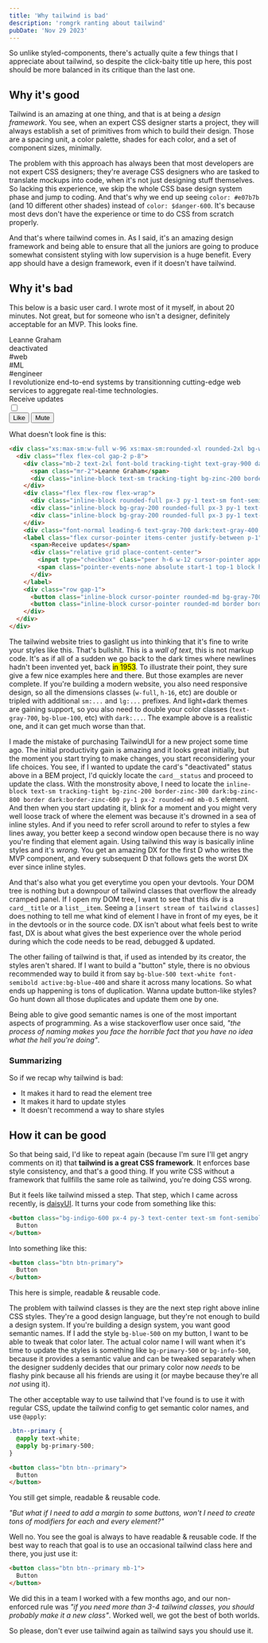 ```yaml
---
title: 'Why tailwind is bad'
description: 'romgrk ranting about tailwind'
pubDate: 'Nov 29 2023'
---
```


So unlike styled-components, there's actually quite a few things that I appreciate about tailwind, so despite the click-baity title up here, this post should be more balanced in its critique than the last one.

## Why it's good

Tailwind is an amazing at one thing, and that is at being a *design framework*. You see, when an expert CSS designer starts a project, they will always establish a set of primitives from which to build their design. Those are a spacing unit, a color palette, shades for each color, and a set of component sizes, minimally.

The problem with this approach has always been that most developers are not expert CSS designers; they're average CSS designers who are tasked to translate mockups into code, when it's not just designing stuff themselves. So lacking this experience, we skip the whole CSS base design system phase and jump to coding. And that's why we end up seeing `color: #e07b7b` (and 10 different other shades) instead of `color: $danger-600`. It's because most devs don't have the experience or time to do CSS from scratch properly.

And that's where tailwind comes in. As I said, it's an amazing design framework and being able to ensure that all the juniors are going to produce somewhat consistent styling with low supervision is a huge benefit. Every app should have a design framework, even if it doesn't have tailwind.


## Why it's bad

This below is a basic user card. I wrote most of it myself, in about 20 minutes. Not great, but for someone who isn't a designer, definitely acceptable for an MVP. This looks fine.

<div class="xs:max-sm:w-full w-96 xs:max-sm:rounded-xl rounded-2xl bg-white border-zinc-100 dark:bg-zinc-900 border dark:border-zinc-700 mb-8">
  <div class="flex flex-col gap-2 p-8">
    <div class="mb-2 text-2xl font-bold tracking-tight text-gray-900 dark:text-white flex flex-row">
      <span class="mr-2">Leanne Graham</span>
      <div class="inline-block text-sm tracking-tight bg-zinc-200 border-zinc-300 dark:bg-zinc-800 border dark:border-zinc-600 py-1 px-2 rounded-md mb-0.5">deactivated</div>
    </div>
    <div class="flex flex-row flex-wrap">
      <div class="inline-block rounded-full px-3 py-1 text-sm font-semibold bg-gray-700 text-gray-200 dark:bg-gray-200 dark:text-gray-700 mr-2 mb-2">#web</div>
      <div class="inline-block bg-gray-200 rounded-full px-3 py-1 text-sm font-semibold text-gray-700 mr-2 mb-2">#ML</div>
      <div class="inline-block bg-gray-200 rounded-full px-3 py-1 text-sm font-semibold text-gray-700 mr-2 mb-2">#engineer</div>
    </div>
    <div class="font-normal leading-6 text-gray-700 dark:text-gray-400 mb-0.5">I revolutionize end-to-end systems by transitionning cutting-edge web services to aggregate real-time technologies.</div>
    <label class="flex cursor-pointer items-center justify-self-end p-1 gap-2">
      <span class="text-md text-gray-500">Receive updates</span>
      <div class="relative grid place-content-center">
        <input type="checkbox" class="peer h-6 w-12 cursor-pointer appearance-none rounded-full border border-gray-300 bg-white checked:border-gray-900 focus-visible:outline-none focus-visible:ring-2 focus-visible:ring-gray-900 focus-visible:ring-offset-2" />
        <span class="pointer-events-none absolute start-1 top-1 block h-4 w-4 rounded-full bg-gray-400 transition-all duration-200 peer-checked:start-7 peer-checked:bg-gray-900"></span>
      </div>
    </label>
    <div class="row gap-1">
      <button class="inline-block cursor-pointer rounded-md bg-gray-700 px-4 py-3.5 text-center text-sm font-semibold uppercase text-white transition duration-200 ease-in-out hover:bg-gray-800 focus-visible:outline-none focus-visible:ring-2 focus-visible:ring-gray-700 focus-visible:ring-offset-2 active:scale-95">Like</button>
      <button class="inline-block cursor-pointer rounded-md border border-gray-700 bg-transparent px-4 py-3.5 text-center text-sm font-semibold uppercase text-white transition duration-200 ease-in-out hover:bg-gray-800 focus-visible:outline-none focus-visible:ring-2 focus-visible:ring-gray-700 focus-visible:ring-offset-2 active:scale-95">Mute</button>
    </div>
  </div>
</div>

What doesn't look fine is this:

```html
<div class="xs:max-sm:w-full w-96 xs:max-sm:rounded-xl rounded-2xl bg-white border-zinc-100 dark:bg-zinc-900 border dark:border-zinc-700">
  <div class="flex flex-col gap-2 p-8">
    <div class="mb-2 text-2xl font-bold tracking-tight text-gray-900 dark:text-white flex flex-row">
      <span class="mr-2">Leanne Graham</span>
      <div class="inline-block text-sm tracking-tight bg-zinc-200 border-zinc-300 dark:bg-zinc-800 border dark:border-zinc-600 py-1 px-2 rounded-md mb-0.5">deactivated</div>
    </div>
    <div class="flex flex-row flex-wrap">
      <div class="inline-block rounded-full px-3 py-1 text-sm font-semibold bg-gray-700 text-gray-200 dark:bg-gray-200 dark:text-gray-700 mr-2 mb-2">#photography</div>
      <div class="inline-block bg-gray-200 rounded-full px-3 py-1 text-sm font-semibold text-gray-700 mr-2 mb-2">#travel</div>
      <div class="inline-block bg-gray-200 rounded-full px-3 py-1 text-sm font-semibold text-gray-700 mr-2 mb-2">#winter</div>
    </div>
    <div class="font-normal leading-6 text-gray-700 dark:text-gray-400 mb-0.5">I revolutionize end-to-end systems by transitionning cutting-edge web services to aggregate real-time technologies.</div>
    <label class="flex cursor-pointer items-center justify-between p-1">
      <span>Receive updates</span>
      <div class="relative grid place-content-center">
        <input type="checkbox" class="peer h-6 w-12 cursor-pointer appearance-none rounded-full border border-gray-300 bg-white checked:border-gray-900 focus-visible:outline-none focus-visible:ring-2 focus-visible:ring-gray-900 focus-visible:ring-offset-2" />
        <span class="pointer-events-none absolute start-1 top-1 block h-4 w-4 rounded-full bg-gray-400 transition-all duration-200 peer-checked:start-7 peer-checked:bg-gray-900"></span>
      </div>
    </label>
    <div class="row gap-1">
      <button class="inline-block cursor-pointer rounded-md bg-gray-700 px-4 py-3.5 text-center text-sm font-semibold uppercase text-white transition duration-200 ease-in-out hover:bg-gray-800 focus-visible:outline-none focus-visible:ring-2 focus-visible:ring-gray-700 focus-visible:ring-offset-2 active:scale-95">Like</button>
      <button class="inline-block cursor-pointer rounded-md border border-gray-700 bg-transparent px-4 py-3.5 text-center text-sm font-semibold uppercase text-white transition duration-200 ease-in-out hover:bg-gray-800 focus-visible:outline-none focus-visible:ring-2 focus-visible:ring-gray-700 focus-visible:ring-offset-2 active:scale-95">Mute</button>
    </div>
  </div>
</div>
```

The tailwind website tries to gaslight us into thinking that it's fine to write your styles like this. That's bullshit. This is a *wall of text*, this is not markup code. It's as if all of a sudden we go back to the dark times where newlines hadn't been invented yet, back <mark title="approximate year">in 1953</mark>. To illustrate their point, they sure give a few nice examples here and there. But those examples are never complete. If you're building a modern website, you also need responsive design, so all the dimensions classes (`w-full`, `h-16`, etc) are double or tripled with additional `sm:...` and `lg:...` prefixes. And light+dark themes are gaining support, so you also need to double your color classes (`text-gray-700`, `bg-blue-100`, etc) with `dark:...`. The example above is a realistic one, and it can get much worse than that.

I made the mistake of purchasing TailwindUI for a new project some time ago. The initial productivity gain is amazing and it looks great initially, but the moment you start trying to make changes, you start reconsidering your life choices. You see, if I wanted to update the card's "deactivated" status above in a BEM project, I'd quickly locate the `card__status` and proceed to update the class. With the monstrosity above, I need to locate the `inline-block text-sm tracking-tight bg-zinc-200 border-zinc-300 dark:bg-zinc-800 border dark:border-zinc-600 py-1 px-2 rounded-md mb-0.5` element. And then when you start updating it, blink for a moment and you might very well loose track of where the element was because it's drowned in a sea of inline styles. And if you need to refer scroll around to refer to styles a few lines away, you better keep a second window open because there is no way you're finding that element again. Using tailwind this way is basically inline styles and it's *wrong*. You get an amazing DX for the first D who writes the MVP component, and every subsequent D that follows gets the worst DX ever since inline styles.

And that's also what you get everytime you open your devtools. Your DOM tree is nothing but a downpour of tailwind classes that overflow the already cramped panel. If I open my DOM tree, I want to see that this div is a `card__title` or a `list__item`. Seeing a `[insert stream of tailwind classes]` does nothing to tell me what kind of element I have in front of my eyes, be it in the devtools or in the source code. DX isn't about what feels best to write fast, DX is about what gives the best experience over the whole period during which the code needs to be read, debugged & updated.

The other failing of tailwind is that, if used as intended by its creator, the styles aren't shared. If I want to build a "button" style, there is no obvious recommended way to build it from say `bg-blue-500 text-white font-semibold active:bg-blue-400` and share it across many locations. So what ends up happening is tons of duplication. Wanna update button-like styles? Go hunt down all those duplicates and update them one by one.

Being able to give good semantic names is one of the most important aspects of programming. As a wise stackoverflow user once said, *"the process of naming makes you face the horrible fact that you have no idea what the hell you're doing"*.

### Summarizing

So if we recap why tailwind is bad:

 - It makes it hard to read the element tree
 - It makes it hard to update styles
 - It doesn't recommend a way to share styles

## How it can be good

So that being said, I'd like to repeat again (because I'm sure I'll get angry comments on it) that **tailwind is a great CSS framework**. It enforces base style consistency, and that's a good thing. If you write CSS without a framework that fullfills the same role as tailwind, you're doing CSS wrong.

But it feels like tailwind missed a step. That step, which I came across recently, is [daisyUI](https://daisyui.com/). It turns your code from something like this:

```html
<button class="bg-indigo-600 px-4 py-3 text-center text-sm font-semibold inline-block text-white cursor-pointer uppercase transition duration-200 ease-in-out rounded-md hover:bg-indigo-700 focus-visible:outline-none focus-visible:ring-2 focus-visible:ring-indigo-600 focus-visible:ring-offset-2 active:scale-95">
  Button
</button>
```

Into something like this:

```html
<button class="btn btn-primary">
  Button
</button>
```

This here is simple, readable & reusable code.

The problem with tailwind classes is they are the next step right above inline CSS styles. They're a good design language, but they're not enough to build a design system. If you're building a design system, you want good semantic names. If I add the style `bg-blue-500` on my button, I want to be able to tweak that color later. The actual color name I will want when it's time to update the styles is something like `bg-primary-500` or `bg-info-500`, because it provides a semantic value and can be tweaked separately when the designer suddenly decides that our primary color now *needs* to be flashy pink because all his friends are using it (or maybe because they're all *not* using it).

The other acceptable way to use tailwind that I've found is to use it with regular CSS, update the tailwind config to get semantic color names, and use `@apply`:

```css
.btn--primary {
  @apply text-white;
  @apply bg-primary-500;
}
```

```html
<button class="btn btn--primary">
  Button
</button>
```

You still get simple, readable & reusable code.

*"But what if I need to add a margin to some buttons, won't I need to create tons of modifiers for each and every element?"*

Well no. You see the goal is always to have readable & reusable code. If the best way to reach that goal is to use an occasional tailwind class here and there, you just use it:

```html
<button class="btn btn--primary mb-1">
  Button
</button>
```

We did this in a team I worked with a few months ago, and our non-enforced rule was *"if you need more than 3-4 tailwind classes, you should probably make it a new class"*. Worked well, we got the best of both worlds.

So please, don't ever use tailwind again as tailwind says you should use it.

<br/>
<br/>
<RandomPlant />
<br/>
<br/>
